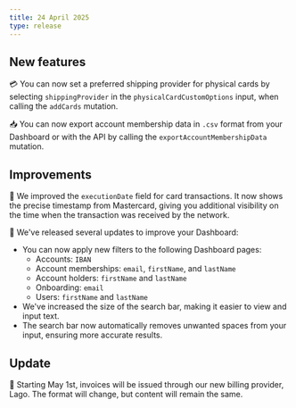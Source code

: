 ```yaml
---
title: 24 April 2025
type: release
---
```


## New features

💳 You can now set a preferred shipping provider for physical cards by selecting `shippingProvider` in the `physicalCardCustomOptions` input, when calling the `addCards` mutation.

📥 You can now export account membership data in `.csv` format from your Dashboard or with the API by calling the `exportAccountMembershipData` mutation.

## Improvements

🧭 We improved the `executionDate` field for card transactions. It now shows the precise timestamp from Mastercard, giving you additional visibility on the time when the transaction was received by the network.

🔎 We've released several updates to improve your Dashboard:

- You can now apply new filters to the following Dashboard pages:
    - Accounts: `IBAN`
    - Account memberships: `email`, `firstName`, and `lastName`
    - Account holders: `firstName` and `lastName`
    - Onboarding: `email`
    - Users: `firstName` and `lastName`
- We've increased the size of the search bar, making it easier to view and input text.
- The search bar now automatically removes unwanted spaces from your input, ensuring more accurate results.

## Update

🧾 Starting May 1st, invoices will be issued through our new billing provider, Lago. The format will change, but content will remain the same.
